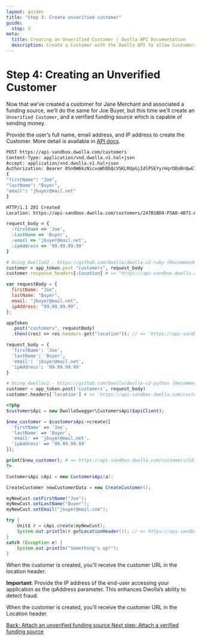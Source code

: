 ```yaml
---
layout: guides
title: "Step 3: Create unverified customer"
guide:
  step: 3
meta:
  title: Creating an Unverified Customer | Dwolla API Documentation
  description: Create a Customer with the Dwolla API to allow Customers to send funds from their bank account.
---
```


# Step 4: Creating an Unverified Customer

Now that we’ve created a customer for Jane Merchant and associated a funding source, we’ll do the same for Joe Buyer, but this time we’ll create an `Unverified Customer`, and a verified funding source which is capable of sending money.

Provide the user’s full name, email address, and IP address to create the Customer. More detail is available in [API docs](https://docs.dwolla.com/#customers).

```bash
POST https://api-sandbox.dwolla.com/customers
Content-Type: application/vnd.dwolla.v1.hal+json
Accept: application/vnd.dwolla.v1.hal+json
Authorization: Bearer 0Sn0W6kzNicvoWhDbQcVSKLRUpGjIdlPSEYyrHqrDDoRnQwE7Q
{
"firstName": "Joe",
"lastName": "Buyer",
"email": "jbuyer@mail.net"
}

HTTP/1.1 201 Created
Location: https://api-sandbox.dwolla.com/customers/247B1BD8-F5A0-4B71-A898-F62F67B8AE1C
```

```ruby
request_body = {
  :firstName => 'Joe',
  :lastName => 'Buyer',
  :email => 'jbuyer@mail.net',
  :ipAddress => '99.99.99.99'
}

# Using DwollaV2 - https://github.com/Dwolla/dwolla-v2-ruby (Recommended)
customer = app_token.post "customers", request_body
customer.response_headers[:location] # => "https://api-sandbox.dwolla.com/customers/247B1BD8-F5A0-4B71-A898-F62F67B8AE1C"

```

```javascript
var requestBody = {
  firstName: "Joe",
  lastName: "Buyer",
  email: "jbuyer@mail.net",
  ipAddress: "99.99.99.99",
};

appToken
  .post("customers", requestBody)
  .then((res) => res.headers.get("location")); // => 'https://api-sandbox.dwolla.com/customers/247B1BD8-F5A0-4B71-A898-F62F67B8AE1C'
```

```python
request_body = {
  'firstName': 'Joe',
  'lastName': 'Buyer',
  'email': 'jbuyer@mail.net',
  'ipAddress': '99.99.99.99'
}

# Using dwollav2 - https://github.com/Dwolla/dwolla-v2-python (Recommended)
customer = app_token.post('customers', request_body)
customer.headers['location'] # => 'https://api-sandbox.dwolla.com/customers/247B1BD8-F5A0-4B71-A898-F62F67B8AE1C'
```

```php
<?php
$customersApi = new DwollaSwagger\CustomersApi($apiClient);

$new_customer = $customersApi->create([
  'firstName' => 'Joe',
  'lastName' => 'Buyer',
  'email' => 'jbuyer@mail.net',
  'ipAddress' => '99.99.99.99'
]);

print($new_customer); # => https://api-sandbox.dwolla.com/customers/247B1BD8-F5A0-4B71-A898-F62F67B8AE1C
?>
```

```java
CustomersApi cApi = new CustomersApi(a);

CreateCustomer newCustomerData = new CreateCustomer();

myNewCust.setFirstName("Joe");
myNewCust.setLastName("Buyer");
myNewCust.setEmail("jbuyer@mail.com");

try {
    Unit$ r = cApi.create(myNewCust);
    System.out.println(r.getLocationHeader()); // => https://api-sandbox.dwolla.com/customers/247B1BD8-F5A0-4B71-A898-F62F67B8AE1C
}
catch (Exception e) {
    System.out.println("Something's up!");
}
```

When the customer is created, you’ll receive the customer URL in the location header.

**Important**: Provide the IP address of the end-user accessing your application as the ipAddress parameter. This enhances Dwolla’s ability to detect fraud.

When the customer is created, you’ll receive the customer URL in the Location header.

<nav className="pager-nav">
  <a href="./attach-unverified-bank.html">
    Back: Attach an unverified funding source
  </a>
  <a href="attach-verified-bank.html">
    Next step: Attach a verified funding source
  </a>
</nav>
